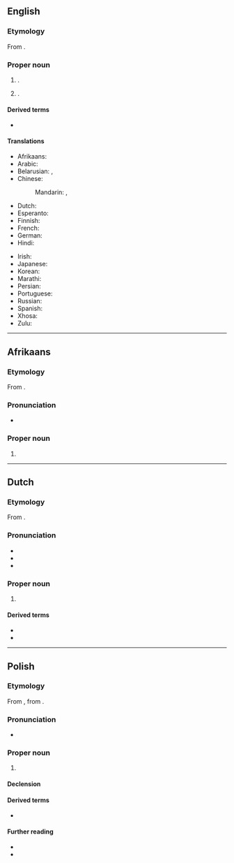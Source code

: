 ==English==
{{wikipedia|lang=en}}

===Etymology===
From {{der|en|nl|Johannesburg}}.

===Proper noun===
{{en-proper noun}}

# {{place|en|largest city|c/South Africa}}.
#: {{syn|en|Egoli}}
# {{place|en|CDP|co/Kern County|s/California|c/US}}.

====Derived terms====
* {{l|en|Johannesburger}}

====Translations====
{{trans-top|a city in South Africa}}
* Afrikaans: {{t+|af|Johannesburg}}
* Arabic: {{t|ar|جوهانسبرغ|m|tr=juhanisbūrḡ}}
* Belarusian: {{t|be|Яга́нэсбург|m}}, {{t|be|Іага́несбург|m}}
* Chinese:
*: Mandarin: {{t+|cmn|約翰內斯堡|sc=Hani}}, {{t+|cmn|约翰内斯堡|tr=Yuēhànnèisībǎo|sc=Hani}}
* Dutch: {{t+|nl|Johannesburg|n}}
* Esperanto: {{t|eo|Johanesburgo}}
* Finnish: {{t+|fi|Johannesburg}}
* French: {{t+|fr|Johannesbourg}}
* German: {{t+|de|Johannesburg|n}}
* Hindi: {{t|hi|जोहानसबर्ग}}
{{trans-mid}}
* Irish: {{t|ga|Cathair Eoin|f}}
* Japanese: {{t|ja|ヨハネスブルグ|tr=Yohanesuburugu}}
* Korean: {{t|ko|^요하네스버그}}
* Marathi: {{t|mr|जोहॅनेस्बर्ग|n}}
* Persian: {{t|fa|ژوهانسبورگ|tr=žohânesburg}}
* Portuguese: {{t|pt|Joanesburgo}}
* Russian: {{t+|ru|Йоха́ннесбург|m}}
* Spanish: {{t+|es|Johannesburgo}}
* Xhosa: {{t|xh|iRhawuti}}
* Zulu: {{t|zu|iGoli}}
{{trans-bottom}}

----

==Afrikaans==
{{wikipedia|lang=af}}

===Etymology===
From {{inh|af|nl|Johannesburg}}.

===Pronunciation===
* {{IPA|af|/jʊəˈɦanəsbœrχ/}}

===Proper noun===
{{head|af|proper noun}}

# {{place|af|city|c/South Africa|t=Johannesburg}}

----

==Dutch==
{{wikipedia|lang=nl}}

===Etymology===
From {{suffix|nl|Johannes|burg}}.

===Pronunciation===
* {{IPA|nl|/joːˈɦɑ.nəsˌbʏrx/}}
* {{audio|nl|Nl-Johannesburg.ogg|Audio}}
* {{hyphenation|nl|Jo|han|nes|burg}}

===Proper noun===
{{nl-proper noun|n}}

# {{place|nl|city|c/South Africa|t=Johannesburg}}

====Derived terms====
* {{l|nl|Johannesburger}}
* {{l|nl|Johannesburgs}}

-----

==Polish==
{{wp|lang=pl}}

===Etymology===
From {{bor|pl|af|Johannesburg}}, from {{der|pl|nl|Johannesburg}}.

===Pronunciation===
* {{pl-IPA|/Johanesburg/}}

===Proper noun===
{{pl-proper noun|m-in}}

# {{place|pl|city|c/South Africa|t1=Johannesburg}}

====Declension====
{{pl-decl-noun-m-in|tantum=s}}

====Derived terms====
* {{q|adjective}} {{l|pl|johannesburski}}

====Further reading====
* {{R:pl:WSJP}}
* {{R:PWN}}

{{c|pl|Exonyms}}